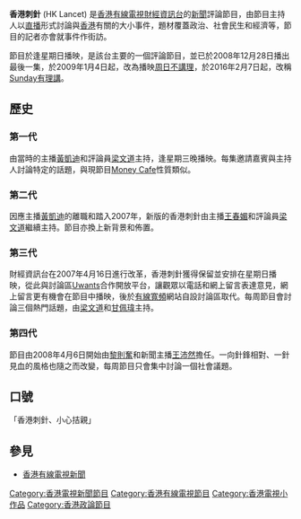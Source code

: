 {{影集資訊
  | 名稱 = 香港刺針
  | 每集長 = 60分鐘
  | 分類　 = 資訊節目
  | 演出 = [[王沛然|王沛然]]、[[黎則奮|黎則奮]]
  | 電視網 = [[香港有線電視|香港有線電視]][[有線電視財經資訊台|財經資訊台]]
  | 视频制式   = [[4:3|4:3]]；[[480i|480i]]
  | 開始 = 2004年10月13日
  | 結束 = 2008年12月28日
}}

'''香港刺針''' (HK Lancet) 是[[香港|香港]][[有線電視|有線電視]][[香港有線電視財經資訊台|財經資訊台]]的[[新聞|新聞]]評論節目，由節目主持人以[[直播|直播]]形式討論與[[香港|香港]]有關的大小事件，題材覆蓋政治、社會民生和經濟等，節目的記者亦會就事件作街訪。

節目於逢星期日播映，是該台主要的一個評論節目，並已於2008年12月28日播出最後一集，於2009年1月4日起，改為播映[[周日不講理|周日不講理]]，於2016年2月7日起，改稱[[Sunday有理講|Sunday有理講]]。

==歷史==
===第一代===
由當時的主播[[黃凱迪|黃凱迪]]和評論員[[梁文道|梁文道]]主持，逢星期三晚播映。每集邀請嘉賓與主持人討論特定的話題，與現節目[[Money_Cafe|Money Cafe]]性質類似。
===第二代===
因應主播[[黃凱迪|黃凱迪]]的離職和踏入2007年，新版的香港刺針由主播[[王春媚|王春媚]]和評論員[[梁文道|梁文道]]繼續主持。節目亦換上新背景和佈置。
===第三代===
財經資訊台在2007年4月16日進行改革，香港刺針獲得保留並安排在星期日播映，從此與討論區[[Uwants|Uwants]]合作開放平台，讓觀眾以電話和網上留言表達意見，網上留言更有機會在節目中播映，後於[[有線寬頻|有線寬頻]]網站自設討論區取代。每周節目會討論三個熱門話題，由[[梁文道|梁文道]]和[[甘佩瑋|甘佩瑋]]主持。

===第四代===
節目由2008年4月6日開始由[[黎則奮|黎則奮]]和新聞主播[[王沛然|王沛然]]擔任。一向針鋒相對、一針見血的風格也隨之而改變，每周節目只會集中討論一個社會議題。

==口號==
「香港刺針、小心拮親」

==參見==
*[[香港有線電視新聞|香港有線電視新聞]]

{{電視節目的變遷
|電視台= [[香港有線電視|有線電視]]
|播放檔次= [[香港有線電視財經資訊台|財經資訊台]]
|節目名稱= 香港刺針<br/>(2007年10月29日-2008年12月28日)
|上一節目= 
|下一節目= 周日不講理(2009年1月4日-)
}}

[[Category:香港電視新聞節目|Category:香港電視新聞節目]]
[[Category:香港有線電視節目|Category:香港有線電視節目]]
[[Category:香港電視小作品|Category:香港電視小作品]]
[[Category:香港政論節目|Category:香港政論節目]]